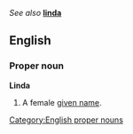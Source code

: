 ''See also'' '''[[linda]]'''

==English==
===Proper noun===
[[Category:English proper nouns]]
'''Linda'''

#A female [[given name]].
